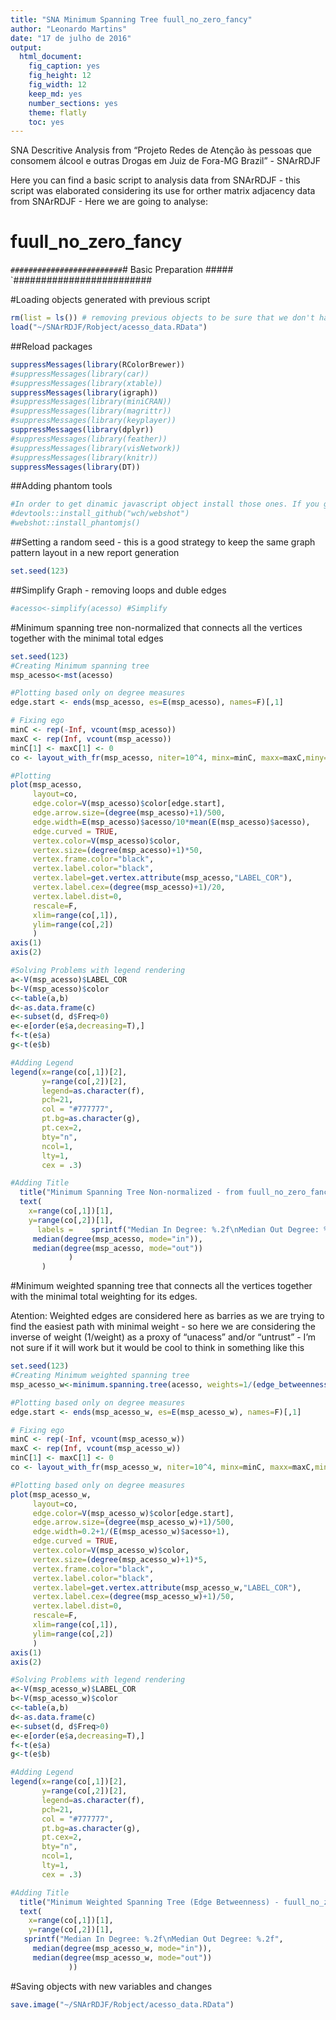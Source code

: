 ```yaml
---
title: "SNA Minimum Spanning Tree fuull_no_zero_fancy"
author: "Leonardo Martins"
date: "17 de julho de 2016"
output: 
  html_document: 
    fig_caption: yes
    fig_height: 12
    fig_width: 12
    keep_md: yes
    number_sections: yes
    theme: flatly
    toc: yes
---
```

SNA Descritive Analysis from "Projeto Redes de Atenção às pessoas que consomem álcool e outras Drogas em Juiz de Fora-MG   Brazil"  - SNArRDJF

Here you can find a basic script to analysis data from SNArRDJF - this script was elaborated considering its use for orther matrix adjacency data from SNArRDJF - Here we are going to analyse:

# fuull_no_zero_fancy

`#########################
`# Basic Preparation #####
`#########################

#Loading objects generated with previous script 
```r
rm(list = ls()) # removing previous objects to be sure that we don't have objects conflicts name
load("~/SNArRDJF/Robject/acesso_data.RData")
```
##Reload packages
```r
suppressMessages(library(RColorBrewer))
#suppressMessages(library(car))
#suppressMessages(library(xtable))
suppressMessages(library(igraph))
#suppressMessages(library(miniCRAN))
#suppressMessages(library(magrittr))
#suppressMessages(library(keyplayer))
suppressMessages(library(dplyr))
#suppressMessages(library(feather))
#suppressMessages(library(visNetwork))
#suppressMessages(library(knitr))
suppressMessages(library(DT))
```
##Adding phantom tools
```r
#In order to get dinamic javascript object install those ones. If you get problems installing go to Stackoverflow.com and type your error to discover what to do. In some cases the libraries need to be intalled in outside R libs.
#devtools::install_github("wch/webshot")
#webshot::install_phantomjs()
```
##Setting a random seed - this is a good strategy to keep the same graph pattern layout in a new report generation
```r
set.seed(123)
```

##Simplify Graph - removing loops and duble edges 
```r
#acesso<-simplify(acesso) #Simplify
```

#Minimum spanning tree non-normalized that connects all the vertices together with the minimal total edges
```r
set.seed(123)
#Creating Minimum spanning tree
msp_acesso<-mst(acesso)

#Plotting based only on degree measures 
edge.start <- ends(msp_acesso, es=E(msp_acesso), names=F)[,1]

# Fixing ego
minC <- rep(-Inf, vcount(msp_acesso))
maxC <- rep(Inf, vcount(msp_acesso))
minC[1] <- maxC[1] <- 0
co <- layout_with_fr(msp_acesso, niter=10^4, minx=minC, maxx=maxC,miny=minC, maxy=maxC, weights=E(msp_acesso)$acesso)

#Plotting
plot(msp_acesso, 
     layout=co,
     edge.color=V(msp_acesso)$color[edge.start],
     edge.arrow.size=(degree(msp_acesso)+1)/500,
     edge.width=E(msp_acesso)$acesso/10*mean(E(msp_acesso)$acesso),
     edge.curved = TRUE,
     vertex.color=V(msp_acesso)$color,
     vertex.size=(degree(msp_acesso)+1)*50,
     vertex.frame.color="black",
     vertex.label.color="black",
     vertex.label=get.vertex.attribute(msp_acesso,"LABEL_COR"),
     vertex.label.cex=(degree(msp_acesso)+1)/20,
     vertex.label.dist=0,
     rescale=F,
     xlim=range(co[,1]), 
     ylim=range(co[,2])
     )
axis(1)
axis(2)

#Solving Problems with legend rendering 
a<-V(msp_acesso)$LABEL_COR
b<-V(msp_acesso)$color
c<-table(a,b)
d<-as.data.frame(c)
e<-subset(d, d$Freq>0)
e<-e[order(e$a,decreasing=T),] 
f<-t(e$a)
g<-t(e$b)

#Adding Legend
legend(x=range(co[,1])[2], 
       y=range(co[,2])[2],
       legend=as.character(f),
       pch=21,
       col = "#777777", 
       pt.bg=as.character(g),
       pt.cex=2,
       bty="n", 
       ncol=1,
       lty=1,
       cex = .3)

#Adding Title
  title("Minimum Spanning Tree Non-normalized - from fuull_no_zero_fancy", sub = "Source: from authors ")
  text( 
    x=range(co[,1])[1],
    y=range(co[,2])[1], 
      labels =    sprintf("Median In Degree: %.2f\nMedian Out Degree: %.2f",
     median(degree(msp_acesso, mode="in")), 
     median(degree(msp_acesso, mode="out"))
             )
       )
```
#Minimum weighted spanning tree that connects all the vertices together with the minimal total weighting for its edges. 

Atention: Weighted edges are considered here as barries as we are trying to find the easiest path with minimal weight - so here we are considering the inverse of weight (1/weight) as a proxy of "unacess" and/or "untrust" - I'm not sure if it will work but it would be cool to think in something like this  
```r
set.seed(123)
#Creating Minimum weighted spanning tree
msp_acesso_w<-minimum.spanning.tree(acesso, weights=1/(edge_betweenness(acesso, weights=E(acesso)$acesso)+1))

#Plotting based only on degree measures 
edge.start <- ends(msp_acesso_w, es=E(msp_acesso_w), names=F)[,1]

# Fixing ego
minC <- rep(-Inf, vcount(msp_acesso_w))
maxC <- rep(Inf, vcount(msp_acesso_w))
minC[1] <- maxC[1] <- 0
co <- layout_with_fr(msp_acesso_w, niter=10^4, minx=minC, maxx=maxC,miny=minC, maxy=maxC, weights =E(msp_acesso_w)$acesso)

#Plotting based only on degree measures 
plot(msp_acesso_w, 
     layout=co,
     edge.color=V(msp_acesso_w)$color[edge.start],
     edge.arrow.size=(degree(msp_acesso_w)+1)/500,
     edge.width=0.2+1/(E(msp_acesso_w)$acesso+1),
     edge.curved = TRUE,
     vertex.color=V(msp_acesso_w)$color,
     vertex.size=(degree(msp_acesso_w)+1)*5,
     vertex.frame.color="black",
     vertex.label.color="black",
     vertex.label=get.vertex.attribute(msp_acesso_w,"LABEL_COR"),
     vertex.label.cex=(degree(msp_acesso_w)+1)/50,
     vertex.label.dist=0,
     rescale=F,
     xlim=range(co[,1]), 
     ylim=range(co[,2])
     )
axis(1)
axis(2)

#Solving Problems with legend rendering 
a<-V(msp_acesso_w)$LABEL_COR
b<-V(msp_acesso_w)$color
c<-table(a,b)
d<-as.data.frame(c)
e<-subset(d, d$Freq>0)
e<-e[order(e$a,decreasing=T),] 
f<-t(e$a)
g<-t(e$b)

#Adding Legend
legend(x=range(co[,1])[2], 
       y=range(co[,2])[2],
       legend=as.character(f),
       pch=21,
       col = "#777777", 
       pt.bg=as.character(g),
       pt.cex=2,
       bty="n", 
       ncol=1,
       lty=1,
       cex = .3)

#Adding Title
  title("Minimum Weighted Spanning Tree (Edge Betweenness) - fuull_no_zero_fancy", sub = "Source: from authors ")
  text( 
    x=range(co[,1])[1],
    y=range(co[,2])[1], 
   sprintf("Median In Degree: %.2f\nMedian Out Degree: %.2f",
     median(degree(msp_acesso_w, mode="in")), 
     median(degree(msp_acesso_w, mode="out"))
             ))
```


#Saving objects with new variables and changes
```r
save.image("~/SNArRDJF/Robject/acesso_data.RData") 
```

